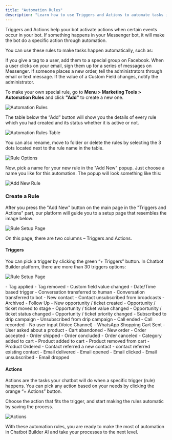 ```yaml
---
title: "Automation Rules"
description: "Learn how to use Triggers and Actions to automate tasks in your chatbot when certain events occur."
---
```



Triggers and Actions help your bot activate actions when certain events occur in your bot. If something happens in your Messenger bot, it will make the bot do a specific action through automation.

You can use these rules to make tasks happen automatically, such as:

<CardGroup cols={2}>
  <Card title="Tag-Based Automation">
    If you give a tag to a user, add them to a special group on Facebook.
  </Card>
  <Card title="Engagement-Based Automation">
    When a user clicks on your email, sign them up for a series of messages on Messenger.
  </Card>
  <Card title="E-commerce Automation">
    If someone places a new order, tell the administrators through email or text message.
  </Card>
  <Card title="Custom Field Automation">
    If the value of a Custom Field changes, notify the administrator.
  </Card>
</CardGroup>

To make your own special rule, go to **Menu \> Marketing Tools \> Automation Rules** and click **"Add"** to create a new one.

![Automation Rules](https://s3.amazonaws.com/cdn.freshdesk.com/data/helpdesk/attachments/production/150101578692/original/Wq-ixsb-DLnQ_7FPN7gdND-JXeDYsylCPw.png?1739582771)

The table below the “Add” button will show you the details of every rule which you had created and its status whether it is active or not.

![Automation Rules Table](https://s3.amazonaws.com/cdn.freshdesk.com/data/helpdesk/attachments/production/150101579262/original/g4lhFV22UsnSKsXm0VwCdllDPl3BaEPxAg.png?1739584338)

You can also rename, move to folder or delete the rules by selecting the 3 dots located next to the rule name in the table.

![Rule Options](https://s3.amazonaws.com/cdn.freshdesk.com/data/helpdesk/attachments/production/150101579304/original/zWSkIdPUXwI1GO-WDAW3ceW2MSVGV1cx8Q.png?1739584433)

Now, pick a name for your new rule in the "Add New" popup. Just choose a name you like for this automation. The popup will look something like this:

![Add New Rule](https://s3.amazonaws.com/cdn.freshdesk.com/data/helpdesk/attachments/production/150047860100/original/eJrT0nc9YibfvXTf5svi16Kbh095irKyTA.png?1706812029)

### Create a Rule

After you press the "Add New" button on the main page in the "Triggers and Actions" part, our platform will guide you to a setup page that resembles the image below:

![Rule Setup Page](https://s3.amazonaws.com/cdn.freshdesk.com/data/helpdesk/attachments/production/150101578873/original/xkH6sBCtq31nWkny_n07RvDgNMhxhCN8IA.png?1739583097)

On this page, there are two columns – Triggers and Actions.

#### Triggers

You can pick a trigger by clicking the green “\+ Triggers” button. In Chatbot Builder platform, there are more than 30 triggers options:

![Rule Setup Page](https://s3.amazonaws.com/cdn.freshdesk.com/data/helpdesk/attachments/production/150101578907/original/TAKixBdNp_38ucBisgPB0_GLEvVPTbZfxw.png?1739583186)

<Accordion title="Tags">
  - Tag applied
  - Tag removed
</Accordion>

<Accordion title="Custom Fields">
  - Custom field value changed
  - Date/Time based trigger
</Accordion>

<Accordion title="Conversations">
  - Conversation transferred to human
  - Conversation transferred to bot
</Accordion>

<Accordion title="Contacts">
  - New contact
  - Contact unsubscribed from broadcasts
  - Archived
  - Follow Up
</Accordion>

<Accordion title="Pipelines">
  - New opportunity / ticket created
  - Opportunity /  ticket moved to stage
  - Opportunity / ticket value changed
  - Opportunity / ticket status changed
  - Opportunity / ticket priority changed
</Accordion>

<Accordion title="Drip campaigns (Sequences)">
  - Subscribed to drip campaign
  - Unsubscribed from drip campaign
</Accordion>

<Accordion title="Voice">
  - Call ended
  - Call recorded
  - No user input (Voice Channel)
</Accordion>

<Accordion title="Ecommerce">
  - WhatsApp Shopping Cart Sent
  - User asked about a product
  - Cart abandoned
  - New order
  - Order accepted
  - Order shipped
  - Order concluded
  - Order canceled
  - Category added to cart
  - Product added to cart
  - Product removed from cart
  - Product Ordered
</Accordion>

<Accordion title="Entry Points Links">
  - Contact referred a new contact
  - contact referred existing contact
</Accordion>

<Accordion title="Email">
  - Email delivered
  - Email opened
  - Email clicked
  - Email unsubscribed
  - Email dropped
</Accordion>

#### Actions

Actions are the tasks your chatbot will do when a specific trigger (rule) happens. You can pick any action based on your needs by clicking the orange “\+ Actions” button.

Choose the action that fits the trigger, and start making the rules automatic by saving the process.

![Actions](https://s3.amazonaws.com/cdn.freshdesk.com/data/helpdesk/attachments/production/150101579749/original/IbOuXLbRMb0xmJqC1ueiDtr3Q2JgOLLPwQ.png?1739585520)

With these automation rules, you are ready to make the most of automation in Chatbot Builder AI and take your processes to the next level.